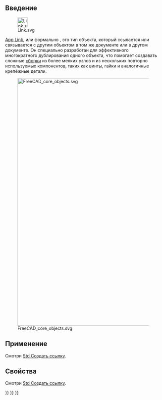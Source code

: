 <languages/>
{{TOCright}}

<span id="Introduction"></span>
== Введение ==

[[File:Link.svg|32px]]

[[App_Link/ru|App Link]], или формально {{incode|App::Link}}, это тип объекта, который ссылается или связывается с другим объектом в том же документе или в другом документе. Он специально разработан для эффективного многократного дублирования одного объекта, что помогает создавать сложные [[assembly/ru|сборки]] из более мелких узлов и из нескольких повторно используемых компонентов, таких как винты, гайки и аналогичные крепёжные детали.

[[File:FreeCAD_core_objects.svg|800px]]

{{Caption|Упрощенная схема взаимосвязей между основными объектами во FreeCAD}}

<span id="Usage"></span>
== Применение ==

Смотри [[Std_LinkMake/ru#Usage|Std Создать ссылку]].

<span id="Properties"></span>
== Свойства ==

Смотри [[Std_LinkMake/ru#Properties|Std Создать ссылку]].


{{Std_Base_navi{{#translation:}}}}
{{Document_objects_navi{{#translation:}}}}
{{Userdocnavi{{#translation:}}}}